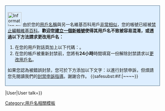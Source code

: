 <noinclude>{{Template shortcut|unib}}
</noinclude><div class="notice" style="background:#def; border:1px solid #468; padding:0.5em; margin:0.5em auto;">[[File:Information.svg|left|45px|alt=|link=]] 由於您的[[wp:用户名#類似名稱|用戶名稱]]與另一名維基百科用戶[[wp:IMPERSONATE|非常相似]]，您的帳號已經被[[wp:封禁方针|禁止編輯維基百科]]。'''歡迎您[[Special:建立帳戶|建立一個新帳號]]使得其用戶名不致被容易混淆，或透過以下方法請求更改用戶名：'''

# 在您的用戶對話頁加上以下代碼：{{tlx|unblock-un|2=user=新用戶名|3=reason=替換成您的理由}}。
# 在您的帳戶被重新封禁前，您將有'''24小時'''時間填寫一份解除封禁請求以[[wp:更改用户名|更改用戶名]]。

如果您認為被錯誤封禁，您可於下方添加以下文字：{{tlx|unblock|替換成您的理由}}以進行封禁申訴，但煩請您先閱讀我們的[[wp:封禁申诉指导|封禁申訴指導]]。謝謝合作。
{{<includeonly>safesubst:</includeonly>#if:{{{sig|}}}|<includeonly>~~</includeonly>~~}}</div><!-- Template:Uw-uidentical --><includeonly>{{safesubst:</includeonly><includeonly>#switch:{{</includeonly><includeonly>subst:NAMESPACE}}|User|User talk={{{category|[[Category:違反用戶名方針而被永久封禁的維基人|{{PAGENAME}}]]}}}}}{{z12}}<!-- Template:uw-ublock-double --></includeonly><noinclude>

{{Block notice|Twinkle=no}}

[[Category:永久封禁用戶模板|{{PAGENAME}}]]
[[Category:用戶名相關模板]]